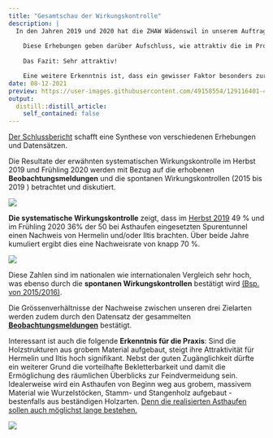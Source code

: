```yaml
---
title: "Gesamtschau der Wirkungskontrolle"
description: |
  In den Jahren 2019 und 2020 hat die ZHAW Wädenswil in unserem Auftrag 50 der realisierten Asthaufen und 11 der realisierten Winterquartiere untersucht. 
  
    Diese Erhebungen geben darüber Aufschluss, wie attraktiv die im Projekt umgesetzten Massnahmen für die Zielarten Hermelin, Mauswiesel und Iltis sind.
    
    Das Fazit: Sehr attraktiv!

    Eine weitere Erkenntnis ist, dass ein gewisser Faktor besonders zur Attraktivität eines Asthaufens beiträgt...
date: 08-12-2021
preview: https://user-images.githubusercontent.com/49158554/129116401-4c31ce31-2a54-4d6c-a4e7-0c589f863533.jpg
output:
  distill::distill_article:
    self_contained: false
---
```





<a href="https://forschung.wieselundco.ch/erfolgskontrolle/" target="_blank">Der Schlussbericht</a> schafft eine Synthese von verschiedenen Erhebungen und Datensätzen. 

Die Resultate der erwähnten systematischen Wirkungskontrolle im Herbst 2019 und Frühling 2020 werden mit Bezug auf die erhobenen **Beobachtungsmeldungen** und die spontanen Wirkungskontrollen (2015 bis 2019 ) betrachtet und diskutiert.

![](https://user-images.githubusercontent.com/49158554/128785922-51340572-3d9e-4408-89d7-6089e1de7f19.jpg)

**Die systematische Wirkungskontrolle** zeigt, dass im [Herbst 2019](/wirkungskontrolle/125-wk-etappe1/) 49 % und im Frühling 2020 36% der 50 bei Asthaufen eingesetzten Spurentunnel einen Nachweis von Hermelin und/oder Iltis brachten.
Über beide Jahre kumuliert ergibt dies eine Nachweisrate von knapp 70 %. 

![](https://user-images.githubusercontent.com/49158554/128785895-18027898-6090-4061-a70d-9e40dbaae121.jpg)


Diese Zahlen sind im nationalen wie internationalen Vergleich sehr hoch, was ebenso durch die **spontanen Wirkungskontrollen** bestätigt wird [(Bsp. von 2015/2016)](/wirkungskontrolle/80-massnahmen-sind-nachweislich-attrakti/). 

Die Grössenverhältnisse der Nachweise zwischen unseren drei Zielarten werden zudem durch den Datensatz der gesammelten <a href="http://gis.lsfm.zhaw.ch/portal/apps/webappviewer/index.html?id=ab36b8f1202244b7bdcc860e06be2270" target="_blank">**Beobachtungsmeldungen**</a> bestätigt.

Interessant ist auch die folgende **Erkenntnis für die Praxis**: 
Sind die Holzstrukturen aus grobem Material aufgebaut, steigt ihre Attraktivität für Hermelin und Iltis hoch signifikant. 
Nebst der guten Zugänglichkeit dürfte ein weiterer Grund die vorteilhafte Bekletterbarkeit und damit die Ermöglichung des räumlichen Überblicks zur Feindvermeidung sein. Idealerweise wird ein Asthaufen von Beginn weg aus grobem, massivem Material wie Wurzelstöcken, Stamm- und Stangenholz aufgebaut - bestenfalls aus beständigen Holzarten. [Denn die realisierten Asthaufen sollen auch möglichst lange bestehen.](/projekt-massnahmen/114-hinweise-haufen/)

![](https://user-images.githubusercontent.com/49158554/128786177-a51b02ca-783a-48e5-8778-247ae4291f02.JPG)






